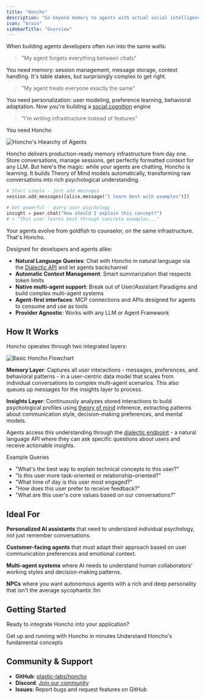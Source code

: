 ```yaml
---
title: "Honcho"
description: "Go beyond memory to agents with actual social intelligence"
icon: "brain"
sidebarTitle: "Overview"
---
```


When building agents developers often run into the same walls:

> "My agent forgets everything between chats"

You need memory: session management, message storage, context handling. It's table stakes, but surprisingly complex to get right.

> "My agent treats everyone exactly the same"

You need personalization: user modeling, preference learning, behavioral adaptation. Now you're building a [social cognition](../core-concepts/glossary#cognitive-science-terms) engine

> "I'm writing infrastructure instead of features"

You need Honcho

<img src="/images/agent_hierarchy.png" alt="Honcho's Hiearchy of Agents" />

Honcho delivers production-ready memory infrastructure from day one. Store
conversations, manage sessions, get perfectly formatted context for any LLM.
But here's the magic: while your agents are chatting, Honcho is learning. It
builds Theory of Mind models automatically, transforming raw conversations into
rich psychological understanding.

```python
# Start simple - just add messages
session.add_messages([alice.message("I learn best with examples")])

# Get powerful - query user psychology  
insight = peer.chat("How should I explain this concept?")
# > "This user learns best through concrete examples..."
```

Your agents evolve from goldfish to counselor, on the same infrastructure. That's Honcho.

Designed for developers and agents alike:
- **Natural Language Queries**: Chat with Honcho in natural language via the [Dialectic API](../core-concepts/glossary#storage-%26-processing) and let agents backchannel
- **Automatic Context Management**: Smart summarization that respects token limits
- **Native multi-agent support**: Break out of User/Assistant Paradigms and build complex multi-agent systems
- **Agent-first interfaces**: MCP connections and APIs designed for agents to consume and use as tools
- **Provider Agnostic**: Works with any LLM or Agent Framework

## How It Works

Honcho operates through two integrated layers:

<img src="/images/basic_honcho_flowchart.png" alt="Basic Honcho Flowchart" />

**Memory Layer**: Captures all user interactions - messages, preferences, and
behavioral patterns - in a user-centric data model that scales from individual
conversations to complex multi-agent scenarios. This also queues up messages for the insights layer to process.

**Insights Layer**: Continuously analyzes stored interactions to build
psychological profiles using [theory of mind](glossary#theory-of-mind)
inference, extracting patterns about communication style, decision-making
preferences, and mental models.

Agents access this understanding through the [dialectic
endpoint](../core-concepts/architecture#dialectic-api) - a natural language API
where they can ask specific questions about users and receive actionable
insights.

Example Queries
- "What's the best way to explain technical concepts to this user?"
- "Is this user more task-oriented or relationship-oriented?"
- "What time of day is this user most engaged?"
- "How does this user prefer to receive feedback?"
- "What are this user's core values based on our conversations?"

## Ideal For

**Personalized AI assistants** that need to understand individual psychology, not just remember conversations.

**Customer-facing agents** that must adapt their approach based on user communication preferences and emotional context.

**Multi-agent systems** where AI needs to understand human collaborators' working styles and decision-making patterns.

**NPCs** where you want autonomous agents with a rich and deep personality that isn't the average sycophantic llm

## Getting Started

Ready to integrate Honcho into your application?

<CardGroup cols={2}> <Card title="Quick Start Guide" icon="rocket"
href="/v2/documentation/introduction/quickstart"> Get up and running with
Honcho in minutes </Card> <Card title="Core Concepts" icon="brain"
href="/v2/documentation/core-concepts/glossary"> Understand Honcho's
fundamental concepts </Card> </CardGroup>

## Community & Support

- **GitHub**: [plastic-labs/honcho](https://github.com/plastic-labs/honcho)
- **Discord**: [Join our community](http://discord.gg/plasticlabs)
- **Issues**: Report bugs and request features on GitHub
